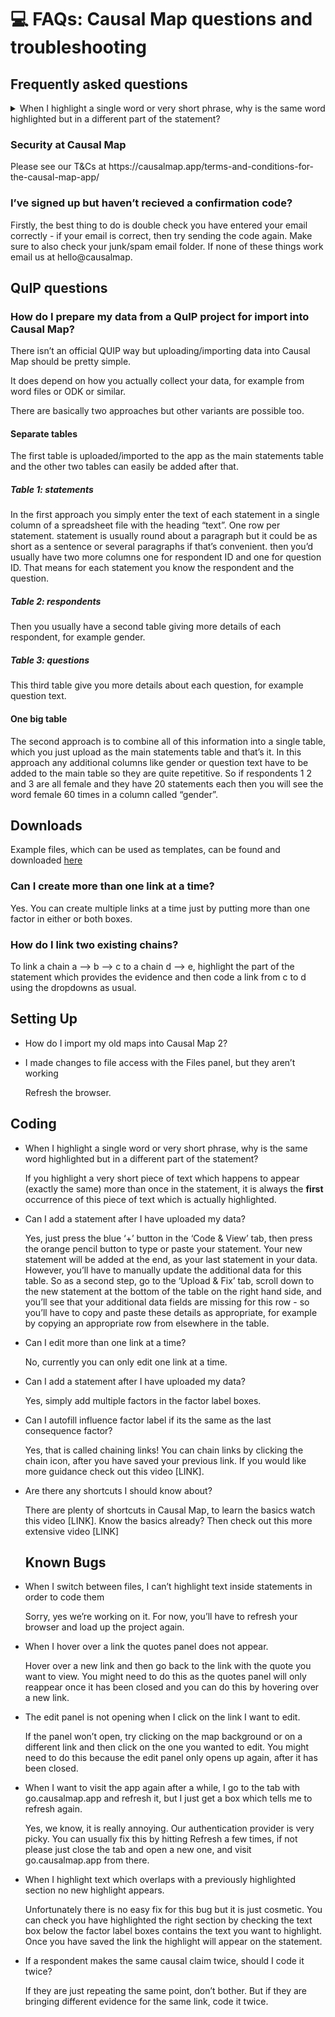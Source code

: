 # 💻 FAQs: Causal Map questions and troubleshooting{.hi}

## Frequently asked questions

<details><summary>When I highlight a single word or very short phrase, why is the same word highlighted but in a different part of the statement?</summary>
If you highlight a very short piece of text which happens to appear (exactly the same) more than once in the statement, it is always the **first** occurrence of this piece of text which is actually highlighted. 
</details>



### Security at Causal Map

Please see our T&Cs at https://causalmap.app/terms-and-conditions-for-the-causal-map-app/

### I've signed up but haven't recieved a confirmation code?

Firstly, the best thing to do is double check you have entered your email correctly - if your email is correct, then try sending the code again. Make sure to also check your junk/spam email folder. If none of these things work email us at hello@causalmap.


## QuIP questions

### How do I prepare my data from a QuIP project for import into Causal Map?

There isn't an official QUIP way but uploading/importing data into Causal Map should be pretty simple. 

It does depend on how you actually collect your data, for example from word files or ODK or similar. 

There are basically two approaches but other variants are possible too.

#### Separate tables

The first table is uploaded/imported to the app as the main statements table and the other two tables can easily be added after that. 

##### Table 1: statements

In the first approach you simply enter the text of each statement in a single column of a spreadsheet file with the heading "text". One row per statement. statement is usually round about a paragraph but it could be as short as a sentence or several paragraphs if that's convenient. then you'd usually have two more columns one for respondent ID and one for question ID. That means for each statement you know the respondent and the question.  


##### Table 2: respondents

Then you usually have a second table giving more details of each respondent, for example gender.


##### Table 3: questions

This third table give you more details about each question, for example question text. 


#### One big table

The second approach is to combine all of this information into a single table, which you just upload as the main statements table and that's it. In this approach any additional columns like gender or question text have to be added to the main table so they are quite repetitive. So if respondents 1 2 and 3 are all female and they have 20 statements each then you will see the word female 60 times in a column called "gender". 

## Downloads

Example files, which can be used as templates, can be found and downloaded [here](https://drive.google.com/drive/folders/1wvifDQ0BXmAjSudTRUv9i_4JURpphD4v)



### Can I create more than one link at a time?

Yes. You can create multiple links at a time just by putting more than one factor in either or both boxes.


### How do I link two existing chains?

To link a chain a --> b --> c to a chain d --> e, highlight the part of the statement which provides the evidence and then code a link from c to d using the dropdowns as usual. 



## Setting Up

- How do I import my old maps into Causal Map 2?

- I made changes to file access with the Files panel, but they aren't working

  Refresh the browser.



## Coding

- When I highlight a single word or very short phrase, why is the same word highlighted but in a different part of the statement?

  If you highlight a very short piece of text which happens to appear (exactly the same) more than once in the statement, it is always the **first** occurrence of this piece of text which is actually highlighted.

- Can I add a statement after I have uploaded my data?

  Yes, just press the blue '+' button in the 'Code & View' tab, then press the orange pencil button to type or paste your statement. Your new statement will be added at the end, as your last statement in your data. However, you’ll have to manually update the additional data for this table. So as a second step, go to the 'Upload & Fix' tab, scroll down to the new statement at the bottom of the table on the right hand side, and you’ll see that your additional data fields are missing for this row - so you’ll have to copy and paste these details as appropriate, for example by copying an appropriate row from elsewhere in the table.

- Can I edit more than one link at a time?

  No, currently you can only edit one link at a time.

- Can I add a statement after I have uploaded my data?

  Yes, simply add multiple factors in the factor label boxes.

- Can I autofill influence factor label if its the same as the last consequence factor?

  Yes, that is called chaining links! You can chain links by clicking the chain icon, after you have saved your previous link. If you would like more guidance check out this video [LINK].

- Are there any shortcuts I should know about?

  There are plenty of shortcuts in Causal Map, to learn the basics watch this video [LINK]. Know the basics already? Then check out this more extensive video [LINK]

  ## Known Bugs

- When I switch between files, I can’t highlight text inside statements in order to code them

  Sorry, yes we’re working on it. For now, you’ll have to refresh your browser and load up the project again.

- When I hover over a link the quotes panel does not appear.

  Hover over a new link and then go back to the link with the quote you want to view. You might need to do this as the quotes panel will only reappear once it has been closed and you can do this by hovering over a new link.

- The edit panel is not opening when I click on the link I want to edit.

  If the panel won’t open, try clicking on the map background or on a different link and then click on the one you wanted to edit. You might need to do this because the edit panel only opens up again, after it has been closed.

- When I want to visit the app again after a while, I go to the tab with go.causalmap.app and refresh it, but I just get a box which tells me to refresh again.

  Yes, we know, it is really annoying. Our authentication provider is very picky. You can usually fix this by hitting Refresh a few times, if not please just close the tab and open a new one, and visit go.causalmap.app from there.

- When I highlight text which overlaps with a previously highlighted section no new highlight appears.

  Unfortunately there is no easy fix for this bug but it is just cosmetic. You can check you have highlighted the right section by checking the text box below the factor label boxes contains the text you want to highlight. Once you have saved the link the highlight will appear on the statement.

- If a respondent makes the same causal claim twice, should I code it twice?  

  If they are just repeating the same point, don't bother. But if they are bringing different evidence for the same link, code it twice.
